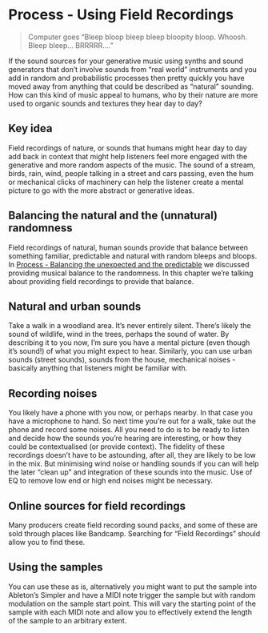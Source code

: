 # Process - Using Field Recordings

> Computer goes "Bleep bloop bleep bleep bloopity bloop. Whoosh. Bleep
> bleep... BRRRRR...."

If the sound sources for your generative music using synths and sound
generators that don't involve sounds from "real world" instruments and
you add in random and probabilistic processes then pretty quickly you
have moved away from anything that could be described as "natural"
sounding. How can this kind of music appeal to humans, who by their
nature are more used to organic sounds and textures they hear day to
day?

::: callout-tip
## Key idea

Field recordings of nature, or sounds that humans might hear day to day
add back in context that might help listeners feel more engaged with the
generative and more random aspects of the music. The sound of a stream,
birds, rain, wind, people talking in a street and cars passing, even the
hum or mechanical clicks of machinery can help the listener create a
mental picture to go with the more abstract or generative ideas.
:::

## Balancing the natural and the (unnatural) randomness

Field recordings of natural, human sounds provide that balance between
something familiar, predictable and natural with random bleeps and
bloops. In 
[Process - Balancing the unexpected and the predictable](009-Process-Balance_unexpected_and_predictable.qmd)
 we discussed
providing musical balance to the randomness. In this chapter we're
talking about providing field recordings to provide that balance.

## Natural and urban sounds

Take a walk in a woodland area. It's never entirely silent. There's
likely the sound of wildlife, wind in the trees, perhaps the sound of
water. By describing it to you now, I'm sure you have a mental picture
(even though it's sound!) of what you might expect to hear. Similarly,
you can use urban sounds (street sounds), sounds from the house,
mechanical noises - basically anything that listeners might be familiar
with.

## Recording noises

You likely have a phone with you now, or perhaps nearby. In that case
you have a microphone to hand. So next time you're out for a walk, take
out the phone and record some noises. All you need to do is to be ready
to listen and decide how the sounds you're hearing are interesting, or
how they could be contextualised (or provide context). The fidelity of
these recordings doesn't have to be astounding, after all, they are
likely to be low in the mix. But minimising wind noise or handling
sounds if you can will help the later "clean up" and integration of
these sounds into the music. Use of EQ to remove low end or high end
noises might be necessary.

## Online sources for field recordings

Many producers create field recording sound packs, and some of these are
sold through places like Bandcamp. Searching for "Field Recordings"
should allow you to find these.

## Using the samples

You can use these as is, alternatively you might want to put the sample
into Ableton's Simpler and have a MIDI note trigger the sample but with
random modulation on the sample start point. This will vary the starting
point of the sample with each MIDI note and allow you to effectively
extend the length of the sample to an arbitrary extent.
